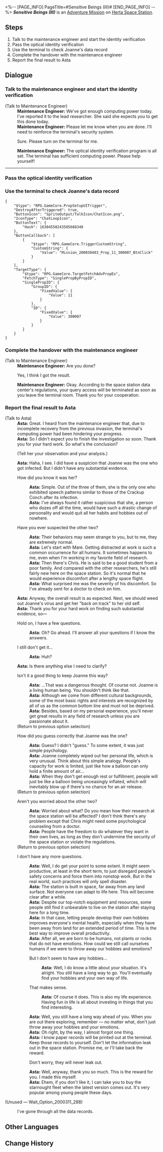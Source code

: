 <%-- [PAGE_INFO]
PageTitle=#Sensitive Beings (III)#
[END_PAGE_INFO] --%>
{{Stub|Dialogue.}}
{{Mission Infobox
|id            = 2000304
|title         = 
|image         = <!--Mission Sensitive Beings (III).png-->
|type          = Adventure
|event_name    = 
|chapter       = 
|requirements  = Complete [[Adventure Mission]] ''[[Sensitive Beings (II)]]'' and wait for the next Daily [[Reset]]
|summary       = The Curio "Crackup Conch" was infected by the memetic virus, spreading anti-motivational quotes in the space station. Asta wanted your help to investigate the source of this virus.<br />After checking Joanne's browsing history, you realize that she was infected, which explained her uncharacteristic work attitude...
|characters    = Asta; Maintenance Engineer; Trailblazer
|startLocation = [[Herta Space Station]] - [[Supply Zone]]
|world         = Herta Space Station
|area          = Supply Zone
|prev          = Sensitive Beings (II)
|next          = 
|rewards       = Trailblaze EXP*100; Stellar Jade*30; Adventure Log*3; Credit*6,000
}}
'''''Sensitive Beings (III)''''' is an [[Adventure Mission]] on [[Herta Space Station]].

==Steps==
# Talk to the maintenance engineer and start the identity verification
# Pass the optical identity verification
# Use the terminal to check Joanne's data record
# Complete the handover with the maintenance engineer
# Report the final result to Asta

<!--
==Gameplay Notes==

--><!--
==Trial Character==

-->
==Dialogue==
{{Stub Dialogue}}

===Talk to the maintenance engineer and start the identity verification{{subst:void|<!--200030401-->}}===
{{Mission Description|type=adventure|location=Supply Zone|The terminal units are so old that they can only provide enough computing power for one check a day. You're annoyed, but the engineer promises that nothing else will go wrong today. You decide to trust him one more time.}}
{{Dialogue Start}}

;(Talk to Maintenance Engineer)
:'''Maintenance Engineer:''' We've got enough computing power today. I've reported it to the lead researcher. She said she expects you to get this done today.
:'''Maintenance Engineer:''' Please let me know when you are done. I'll need to reinforce the terminal's security system.
:{{DIcon|Arrow}} Sure. Please turn on the terminal for me.
:'''Maintenance Engineer:''' The optical identity verification program is all set. The terminal has sufficient computing power. Please help yourself!
----
{{Dialogue End}}

===Pass the optical identity verification{{subst:void|<!--200030402-->}}===
{{Mission Description|type=adventure|location=Supply Zone|update|The maintenance engineer starts the optical identity verification for you manually. So far, so good.}}
{{Dialogue Start}}
{{Dialogue End}}

===Use the terminal to check Joanne's data record{{subst:void|<!--200030403-->}}===
{{Mission Description|type=adventure|location=Supply Zone|update|The terminal stores the data records of everyone in the space station. You decide to check Joanne's record today.}}
{{Dialogue Start}}
:<!--0.5-second delay-->
<pre>{
	"$type": "RPG.GameCore.PropSetupUITrigger",
	"DestroyAfterTriggered": true,
	"ButtonIcon": "SpriteOutput/TalkIcon/ChatIcon.png",
	"IconType": "ChatLoopIcon",
	"ButtonText": {
		"Hash": 16304550243505668348
	},
	"ButtonCallback": [
		{
			"$type": "RPG.GameCore.TriggerCustomString",
			"CustomString": {
				"Value": "Mission_200030403_Prop_11_300007_BtnClick"
			}
		}
	],
	"TargetType": {
		"$type": "RPG.GameCore.TargetFetchAdvPropEx",
		"FetchType": "SinglePropByPropID",
		"SinglePropID": {
			"GroupID": {
				"FixedValue": {
					"Value": 11
				}
			},
			"ID": {
				"FixedValue": {
					"Value": 300007
				}
			}
		}
	}
}</pre>
{{Dialogue End}}

===Complete the handover with the maintenance engineer{{subst:void|<!--200030404-->}}===
{{Mission Description|type=adventure|location=Supply Zone|update|You feel relieved after identifying the infected. Now you just need to return your identity authorization to the engineer, then leave this shabby terminal room where you've wasted so much time...}}
{{Dialogue Start}}

;(Talk to Maintenance Engineer)
:'''Maintenance Engineer:''' Are you done?
:{{DIcon|Arrow}} Yes, I think I got the result.
:'''Maintenance Engineer:''' Okay. According to the space station data center's regulations, your query access will be terminated as soon as you leave the terminal room. Thank you for your cooperation.
{{Dialogue End}}

===Report the final result to Asta{{subst:void|<!--200030405-->}}===
{{Mission Description|type=adventure|location=Master Control Zone|update|You're sure that Joanne is the one infected, so you report this finding to Asta. But Asta's revelation about the other two suspects is a big surprise.}}
{{Dialogue Start}}

;(Talk to Asta)
:'''Asta:''' Great. I heard from the maintenance engineer that, due to incomplete recovery from the previous invasion, the terminal's computing power had been hindering your progress.
:'''Asta:''' So I didn't expect you to finish the investigation so soon. Thank you for your hard work. So what's the conclusion?
:{{DIcon|Arrow}} (Tell her your observation and your analysis.)
:'''Asta:''' Haha, I see. I did have a suspicion that Joanne was the one who got infected. But I didn't have any substantial evidence.
:{{DIcon|Arrow}} How did you know it was her?
::'''Asta:''' Simple. Out of the three of them, she is the only one who exhibited speech patterns similar to those of the Crackup Conch after its infection.
::'''Asta:''' I've always found it rather suspicious that she, a person who dozes off all the time, would have such a drastic change of personality and would quit all her habits and hobbies out of nowhere.
:{{DIcon|Arrow}} Have you ever suspected the other two?
::'''Asta:''' Their behaviors may seem strange to you, but to me, they are extremely normal.
::'''Asta:''' Let's start with Mare. Getting distracted at work is such a common occurrence for all humans. It sometimes happens to me, even when I'm working in my favorite field of research.
::'''Asta:''' Then there's Chris. He is said to be a good student from a poor family. And compared with the other researchers, he's still fairly new here on the space station. So it's normal that he would experience discomfort after a lengthy space flight.
::'''Asta:''' What surprised me was the severity of his discomfort. So I've already sent for a doctor to check on him.
:'''Asta:''' Anyway, the overall result is as expected. Next, we should weed out Joanne's virus and get her "back on track" to her old self.
:'''Asta:''' Thank you for your hard work on finding such substantial evidence, so&mdash;
:{{DIcon|Arrow}} Hold on, I have a few questions.
::'''Asta:''' Oh? Go ahead. I'll answer all your questions if I know the answers.
:{{DIcon|Arrow}} I still don't get it...
::'''Asta:''' Huh?
:'''Asta:''' Is there anything else I need to clarify?
:{{DIcon|Talk}} Isn't it a good thing to keep Joanne this way?
::'''Asta:''' ...That was a dangerous thought. Of course not. Joanne is a living human being. You shouldn't think like that.
::'''Asta:''' Although we come from different cultural backgrounds, some of the most basic rights and interests are recognized by all of us as the common bottom line and must not be deprived.
::'''Asta:''' Besides, based on my personal experience, you'll never get great results in any field of research unless you are passionate about it.
:;(Return to previous option selection)
:{{DIcon|Talk}} How did you guess correctly that Joanne was the one?
::'''Asta:''' Guess? I didn't "guess." To some extent, it was just simple psychology.
::'''Asta:''' Joanne completely wiped out her personal life, which is very unusual. Think about this simple analogy. People's capacity for work is limited, just like how a balloon can only hold a finite amount of air...
::'''Asta:''' When they don't get enough rest or fulfillment, people will just be like a balloon being unceasingly inflated, which will inevitably blow up if there's no chance for an air release.
:;(Return to previous option selection)
:{{DIcon|Talk}} Aren't you worried about the other two?
::'''Asta:''' Worried about what? Do you mean how their research at the space station will be affected? I don't think there's any problem except that Chris might need some psychological counseling from a doctor.
::'''Asta:''' People have the freedom to do whatever they want in their own lives, as long as they don't undermine the security of the space station or violate the regulations.
:;(Return to previous option selection)
:{{DIcon|Arrow}} I don't have any more questions.
::'''Asta:''' Well, I do get your point to some extent. It might seem productive, at least in the short term, to just disregard people's safety concerns and force them into nonstop work. But in the real world, such practices will only spell disaster.
::'''Asta:''' The station is built in space, far away from any land surface. Not everyone can adapt to life here. This will become clear after a while.
::'''Asta:''' Despite our top-notch equipment and resources, some people still find it unbearable to live on the station after staying here for a long time.
::'''Asta:''' In that case, letting people develop their own hobbies improves everyone's mental health, especially when they have been away from land for an extended period of time. This is the best way to improve overall productivity.
::'''Asta:''' After all, we are born to be humans, not plants or rocks that do not have emotions. How could we still call ourselves humans if we were to throw away our hobbies and emotions?
::{{DIcon|Arrow}} But I don't seem to have any hobbies...
:::'''Asta:''' Well, I do know a little about your situation. It's alright. You still have a long way to go. You'll eventually find your hobbies and your own way of life.
::{{DIcon|Arrow}} That makes sense.
:::'''Asta:''' Of course it does. This is also my life experience. Having fun in life is all about investing in things that you find interesting.
::'''Asta:''' Well, you still have a long way ahead of you. When you are out there exploring, remember &mdash; no matter what, don't just throw away your hobbies and your emotions.
::'''Asta:''' Oh right, by the way, I almost forgot one thing.
::'''Asta:''' I know paper records will be printed out at the terminal. Keep those records to yourself. Don't let the information leak out in the space station. Promise me, or I'll take back the reward.
::{{DIcon|Arrow}} Don't worry, they will never leak out.
::'''Asta:''' Well, anyway, thank you so much. This is the reward for you. I made this myself.
::'''Asta:''' Ehem, if you don't like it, I can take you to buy the starnought fleet when the latest version comes out. It's very popular among young people these days.
;(Unused &mdash; Wait_Option_2000311_288)
:{{DIcon|Arrow}} I've gone through all the data records.
{{Dialogue End}}

==Other Languages==
{{Other Languages
|en   = Sensitive Beings (III)
|zhs  = 人非草木•其三
|zht  = 人非草木•其三
|ja   = 人非木石・その3
|ko   = 인간은 감정의 동물•3
|es   = Seres sensibles: parte III
|fr   = Êtres sensibles (III)
|ru   = У людей есть чувства III
|th   = มนุษย์ก็มีหัวจิตหัวใจ 3
|vi   = Người Không Phải Cây Cỏ-3
|de   = Empfindsame Wesen (Teil 3)
|id   = Makhluk Berperasaan (III)
|pt   = Seres Sensitivos (III)
}}

==Change History==
{{Change History|1.0}}
